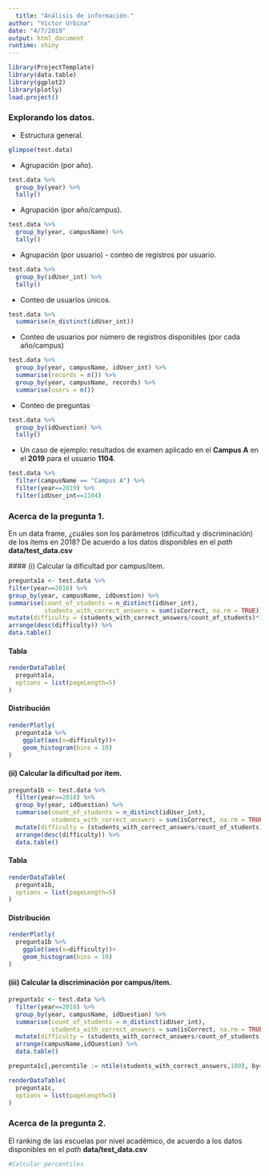 ```yaml
---
  title: "Análisis de información."
author: "Víctor Urbina"
date: "4/7/2019"
output: html_document
runtime: shiny
---
```

  
  ```r
library(ProjectTemplate)
library(data.table)
library(ggplot2)
library(plotly)
load.project()
```

### Explorando los datos.

- Estructura general.
```r
glimpse(test.data)

```


- Agrupación (por año).
```r
test.data %>% 
  group_by(year) %>% 
  tally()

```

- Agrupación (por año/campus).
```r
test.data %>% 
  group_by(year, campusName) %>% 
  tally()

```

- Agrupación (por usuario) - conteo de registros por usuario.
```r
test.data %>% 
  group_by(idUser_int) %>% 
  tally()

```

- Conteo de usuarios únicos.
```r
test.data %>% 
  summarise(n_distinct(idUser_int))

```

- Conteo de usuarios por número de registros disponibles (por cada año/campus)
```r
test.data %>% 
  group_by(year, campusName, idUser_int) %>% 
  summarise(records = n()) %>% 
  group_by(year, campusName, records) %>% 
  summarise(users = n())

```


- Conteo de preguntas
```r
test.data %>% 
  group_by(idQuestion) %>% 
  tally()

```

- Un caso de ejemplo: resultados de examen aplicado en el **Campus A** en el **2019** para el usuario **1104**.
```r
test.data %>% 
  filter(campusName == "Campus A") %>% 
  filter(year==2019) %>% 
  filter(idUser_int==1104)

```

### Acerca de la pregunta 1.

En un data frame, ¿cuáles son los parámetros (dificultad y discriminación) de los ítems en 2018? De acuerdo a los datos disponibles en el *path* **data/test_data.csv**
  
  #### (i) Calcular la dificultad por campus/item.
  
  ```r
pregunta1a <- test.data %>% 
  filter(year==2018) %>% 
  group_by(year, campusName, idQuestion) %>% 
  summarise(count_of_students = n_distinct(idUser_int),
            students_with_correct_answers = sum(isCorrect, na.rm = TRUE)) %>% 
  mutate(difficulty = (students_with_correct_answers/count_of_students)*100) %>% 
  arrange(desc(difficulty)) %>% 
  data.table()
```

#### Tabla

```r
renderDataTable(
  pregunta1a,
  options = list(pageLength=5)
)
```

#### Distribución

```r
renderPlotly(
  pregunta1a %>% 
    ggplot(aes(x=difficulty))+
    geom_histogram(bins = 10)
)
```

#### (ii) Calcular la dificultad por item.

```r
pregunta1b <- test.data %>% 
  filter(year==2018) %>% 
  group_by(year, idQuestion) %>% 
  summarise(count_of_students = n_distinct(idUser_int),
            students_with_correct_answers = sum(isCorrect, na.rm = TRUE)) %>% 
  mutate(difficulty = (students_with_correct_answers/count_of_students)*100) %>% 
  arrange(desc(difficulty)) %>% 
  data.table()
```

#### Tabla

```r
renderDataTable(
  pregunta1b,
  options = list(pageLength=5)
)
```

#### Distribución

```r
renderPlotly(
  pregunta1b %>% 
    ggplot(aes(x=difficulty))+
    geom_histogram(bins = 10)
)
```

#### (iii) Calcular la discriminación por campus/item.

```r
pregunta1c <- test.data %>% 
  filter(year==2018) %>% 
  group_by(year, campusName, idQuestion) %>% 
  summarise(count_of_students = n_distinct(idUser_int),
            students_with_correct_answers = sum(isCorrect, na.rm = TRUE)) %>% 
  mutate(difficulty = (students_with_correct_answers/count_of_students)*100) %>%
  arrange(campusName,idQuestion) %>% 
  data.table()

pregunta1c[,percentile := ntile(students_with_correct_answers,100), by=list(campusName)]

```

```r
renderDataTable(
  pregunta1c,
  options = list(pageLength=5)
)
```


### Acerca de la pregunta 2.

El ranking de las escuelas por nivel académico, de acuerdo a los datos disponibles en el *path* **data/test_data.csv**
  
  
  ```r
#Calcular percentiles

```
